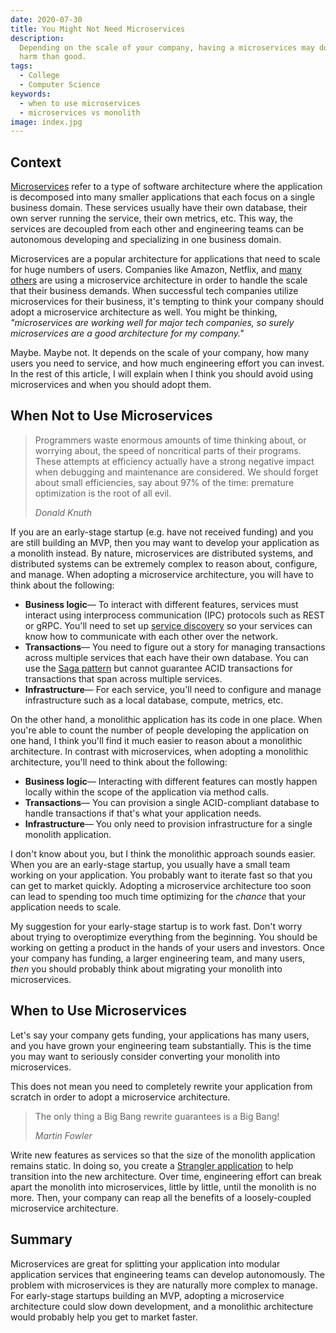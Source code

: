 ```yaml
---
date: 2020-07-30
title: You Might Not Need Microservices
description:
  Depending on the scale of your company, having a microservices may do more
  harm than good.
tags:
  - College
  - Computer Science
keywords:
  - when to use microservices
  - microservices vs monolith
image: index.jpg
---
```


## Context

[Microservices](https://microservices.io/) refer to a type of software
architecture where the application is decomposed into many smaller applications
that each focus on a single business domain. These services usually have their
own database, their own server running the service, their own metrics, etc. This
way, the services are decoupled from each other and engineering teams can be
autonomous developing and specializing in one business domain.

Microservices are a popular architecture for applications that need to scale for
huge numbers of users. Companies like Amazon, Netflix, and
[many others](https://microservices.io/articles/whoisusingmicroservices.html)
are using a microservice architecture in order to handle the scale that their
business demands. When successful tech companies utilize microservices for their
business, it's tempting to think your company should adopt a microservice
architecture as well. You might be thinking, _"microservices are working well
for major tech companies, so surely microservices are a good architecture for my
company."_

Maybe. Maybe not. It depends on the scale of your company, how many users you
need to service, and how much engineering effort you can invest. In the rest of
this article, I will explain when I think you should avoid using microservices
and when you should adopt them.

## When Not to Use Microservices

> Programmers waste enormous amounts of time thinking about, or worrying about,
> the speed of noncritical parts of their programs. These attempts at efficiency
> actually have a strong negative impact when debugging and maintenance are
> considered. We should forget about small efficiencies, say about 97% of the
> time: premature optimization is the root of all evil.
>
> _Donald Knuth_

If you are an early-stage startup (e.g. have not received funding) and you are
still building an MVP, then you may want to develop your application as a
monolith instead. By nature, microservices are distributed systems, and
distributed systems can be extremely complex to reason about, configure, and
manage. When adopting a microservice architecture, you will have to think about
the following:

- **Business logic**— To interact with different features, services must
  interact using interprocess communication (IPC) protocols such as REST or
  gRPC. You'll need to set up
  [service discovery](https://microservices.io/patterns/server-side-discovery.html)
  so your services can know how to communicate with each other over the network.
- **Transactions**— You need to figure out a story for managing transactions
  across multiple services that each have their own database. You can use the
  [Saga pattern](https://microservices.io/patterns/data/saga.html) but cannot
  guarantee ACID transactions for transactions that span across multiple
  services.
- **Infrastructure**— For each service, you'll need to configure and manage
  infrastructure such as a local database, compute, metrics, etc.

On the other hand, a monolithic application has its code in one place. When
you're able to count the number of people developing the application on one
hand, I think you'll find it much easier to reason about a monolithic
architecture. In contrast with microservices, when adopting a monolithic
architecture, you'll need to think about the following:

- **Business logic**— Interacting with different features can mostly happen
  locally within the scope of the application via method calls.
- **Transactions**— You can provision a single ACID-compliant database to handle
  transactions if that's what your application needs.
- **Infrastructure**— You only need to provision infrastructure for a single
  monolith application.

I don't know about you, but I think the monolithic approach sounds easier. When
you are an early-stage startup, you usually have a small team working on your
application. You probably want to iterate fast so that you can get to market
quickly. Adopting a microservice architecture too soon can lead to spending too
much time optimizing for the _chance_ that your application needs to scale.

My suggestion for your early-stage startup is to work fast. Don't worry about
trying to overoptimize everything from the beginning. You should be working on
getting a product in the hands of your users and investors. Once your company
has funding, a larger engineering team, and many users, _then_ you should
probably think about migrating your monolith into microservices.

## When to Use Microservices

Let's say your company gets funding, your applications has many users, and you
have grown your engineering team substantially. This is the time you may want to
seriously consider converting your monolith into microservices.

This does not mean you need to completely rewrite your application from scratch
in order to adopt a microservice architecture.

> The only thing a Big Bang rewrite guarantees is a Big Bang!
>
> _Martin Fowler_

Write new features as services so that the size of the monolith application
remains static. In doing so, you create a
[Strangler application](https://docs.microsoft.com/en-us/azure/architecture/patterns/strangler)
to help transition into the new architecture. Over time, engineering effort can
break apart the monolith into microservices, little by little, until the
monolith is no more. Then, your company can reap all the benefits of a
loosely-coupled microservice architecture.

## Summary

Microservices are great for splitting your application into modular application
services that engineering teams can develop autonomously. The problem with
microservices is they are naturally more complex to manage. For early-stage
startups building an MVP, adopting a microservice architecture could slow down
development, and a monolithic architecture would probably help you get to market
faster.
